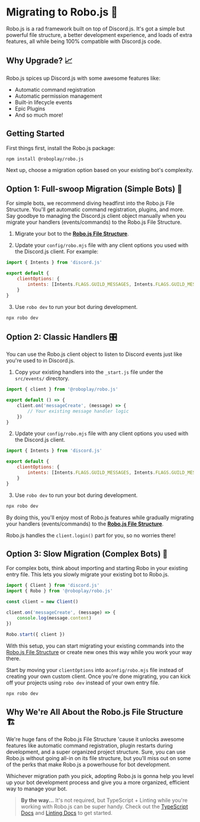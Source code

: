 
# Migrating to Robo.js 🚀

Robo.js is a rad framework built on top of Discord.js. It's got a simple but powerful file structure, a better development experience, and loads of extra features, all while being 100% compatible with Discord.js code.

## Why Upgrade? 📈

Robo.js spices up Discord.js with some awesome features like:

- Automatic command registration
- Automatic permission management
- Built-in lifecycle events
- Epic Plugins
- And so much more!

## Getting Started

First things first, install the Robo.js package:

```bash npm2yarn
npm install @roboplay/robo.js
```

Next up, choose a migration option based on your existing bot's complexity.

## Option 1: Full-swoop Migration (Simple Bots) 🦅

For simple bots, we recommend diving headfirst into the Robo.js File Structure. You'll get automatic command registration, plugins, and more. Say goodbye to managing the Discord.js client object manually when you migrate your handlers (events/commands) to the Robo.js File Structure.

1. Migrate your bot to the **[Robo.js File Structure](/docs/basics/overview#the-robojs-file-structure)**.

2. Update your `config/robo.mjs` file with any client options you used with the Discord.js client. For example:

```js filename="config/robo.mjs"
import { Intents } from 'discord.js'

export default {
	clientOptions: {
		intents: [Intents.FLAGS.GUILD_MESSAGES, Intents.FLAGS.GUILD_MESSAGE_REACTIONS]
	}
}
```

3. Use `robo dev` to run your bot during development.

```sh filename="Terminal" /dev/
npx robo dev
```

## Option 2: Classic Handlers 🎛️

You can use the Robo.js client object to listen to Discord events just like you're used to in Discord.js.

1. Copy your existing handlers into the `_start.js` file under the `src/events/` directory.

```js filename="/src/events/_start.js"
import { client } from '@roboplay/robo.js'

export default () => {
	client.on('messageCreate', (message) => {
		// Your existing message handler logic
	})
}
```

2. Update your `config/robo.mjs` file with any client options you used with the Discord.js client.

```js {4-6} filename="config/robo.mjs"
import { Intents } from 'discord.js'

export default {
	clientOptions: {
		intents: [Intents.FLAGS.GUILD_MESSAGES, Intents.FLAGS.GUILD_MESSAGE_REACTIONS]
	}
}
```

3. Use `robo dev` to run your bot during development.

```sh /dev/ filename="Terminal"
npx robo dev
```

By doing this, you'll enjoy most of Robo.js features while gradually migrating your handlers (events/commands) to the **[Robo.js File Structure](/docs/basics/overview#the-robojs-file-structure)**.

<Callout type="info">Robo.js handles the `client.login()` part for you, so no worries there!</Callout>

## Option 3: Slow Migration (Complex Bots) 🚪

For complex bots, think about importing and starting Robo in your existing entry file. This lets you slowly migrate your existing bot to Robo.js.

```js {2} /Robo/
import { Client } from 'discord.js'
import { Robo } from '@roboplay/robo.js'

const client = new Client()

client.on('messageCreate', (message) => {
	console.log(message.content)
})

Robo.start({ client })
```

With this setup, you can start migrating your existing commands into the [Robo.js File Structure](/docs/basics/overview) or create new ones this way while you work your way there.

Start by moving your `clientOptions` into a`config/robo.mjs` file instead of creating your own custom client. Once you're done migrating, you can kick off your projects using `robo dev` instead of your own entry file.

```bash /dev/ filename="Terminal"
npx robo dev
```

## Why We're All About the Robo.js File Structure 🏗️

We're huge fans of the Robo.js File Structure 'cause it unlocks awesome features like automatic command registration, plugin restarts during development, and a super organized project structure. Sure, you can use Robo.js without going all-in on its file structure, but you'll miss out on some of the perks that make Robo.js a powerhouse for bot development.

Whichever migration path you pick, adopting Robo.js is gonna help you level up your bot development process and give you a more organized, efficient way to manage your bot.

> **By the way...** It's not required, but TypeScript + Linting while you're working with Robo.js can be super handy. Check out the [TypeScript Docs](/docs/advanced/typescript) and [Linting Docs](/docs/advanced/linting) to get started.
